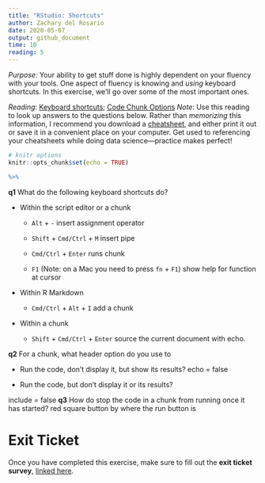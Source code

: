 ```yaml
---
title: "RStudio: Shortcuts"
author: Zachary del Rosario
date: 2020-05-07
output: github_document
time: 10
reading: 5
---
```


*Purpose*: Your ability to get stuff done is highly dependent on your fluency
with your tools. One aspect of fluency is knowing and *using* keyboard
shortcuts. In this exercise, we'll go over some of the most important ones.

*Reading*: [Keyboard
shortcuts](https://support.rstudio.com/hc/en-us/articles/200711853-Keyboard-Shortcuts); [Code Chunk Options](https://rmarkdown.rstudio.com/lesson-3.html)
*Note*: Use this reading to look up answers to the questions below. Rather than
*memorizing* this information, I recommend you download a
[cheatsheet](https://rstudio.com/wp-content/uploads/2016/01/rstudio-IDE-cheatsheet.pdf),
and either print it out or save it in a convenient place on your computer. Get
used to referencing your cheatsheets while doing data science---practice makes
perfect!

```r
# knitr options
knitr::opts_chunk$set(echo = TRUE)
```

```r
%>% 
```

__q1__ What do the following keyboard shortcuts do?

* Within the script editor or a chunk

    * `Alt` + `-` insert assignment operator 



    * `Shift` + `Cmd/Ctrl` + `M` insert pipe


    * `Cmd/Ctrl` + `Enter`  runs chunk 


    * `F1` (Note: on a Mac you need to press `fn` + `F1`) show help for function at cursor


* Within R Markdown

    * `Cmd/Ctrl` + `Alt` + `I` add a chunk


* Within a chunk

    * `Shift` + `Cmd/Ctrl` + `Enter`  source the current document with echo. 


__q2__ For a chunk, what header option do you use to

* Run the code, don't display it, but show its results?
echo = false

* Run the code, but don't display it or its results?

include = false
__q3__ How do stop the code in a chunk from running once it has started?
red square button by where the run button is 

<!-- include-exit-ticket -->
# Exit Ticket
<!-- -------------------------------------------------- -->

Once you have completed this exercise, make sure to fill out the **exit ticket survey**, [linked here](https://docs.google.com/forms/d/e/1FAIpQLSeuq2LFIwWcm05e8-JU84A3irdEL7JkXhMq5Xtoalib36LFHw/viewform?usp=pp_url&entry.693978880=e-setup04-rstudio-shortcuts-assignment.Rmd).
